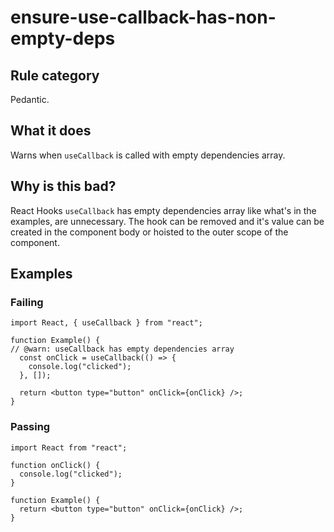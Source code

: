 # ensure-use-callback-has-non-empty-deps

## Rule category

Pedantic.

## What it does

Warns when `useCallback` is called with empty dependencies array.

## Why is this bad?

React Hooks `useCallback` has empty dependencies array like what's in the examples, are unnecessary. The hook can be removed and it's value can be created in the component body or hoisted to the outer scope of the component.

## Examples

### Failing

```tsx twoslash
import React, { useCallback } from "react";

function Example() {
// @warn: useCallback has empty dependencies array
  const onClick = useCallback(() => {
    console.log("clicked");
  }, []);

  return <button type="button" onClick={onClick} />;
}
```

### Passing

```tsx twoslash
import React from "react";

function onClick() {
  console.log("clicked");
}

function Example() {
  return <button type="button" onClick={onClick} />;
}
```
